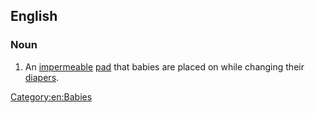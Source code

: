 ==English==

===Noun===
{{en-noun}}

# An [[impermeable]] [[pad]] that babies are placed on while changing their [[diaper]]s.

[[Category:en:Babies]]